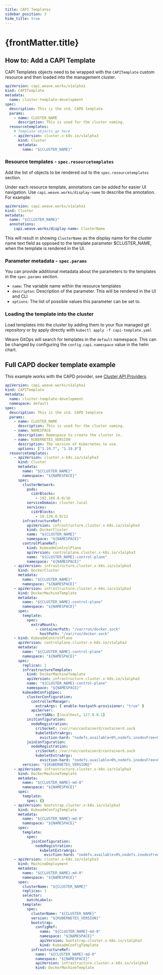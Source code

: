 ```yaml
---
title: CAPI Templates
sidebar_position: 3
hide_title: true
---
```



<h1>
  {frontMatter.title} <TierLabel tiers="enterprise" />
</h1>

## How to: Add a CAPI Template

CAPI Templates objects need to be wrapped with the `CAPITemplate` custom resource and then loaded into the management cluster.

```yaml
apiVersion: capi.weave.works/v1alpha1
kind: CAPITemplate
metadata:
  name: cluster-template-development
spec:
  description: This is the std. CAPD template
  params:
    - name: CLUSTER_NAME
      description: This is used for the cluster naming.
  resourcetemplates:
    # Template objects go here
    - apiVersion: cluster.x-k8s.io/v1alpha3
      kind: Cluster
      metadata:
        name: "${CLUSTER_NAME}"
```

### Resource templates - `spec.resourcetemplates`

Add the list of objects to be rendered out to the `spec.resourcetemplates` section.

Under each resource template, annotations can be added for easier UI navigation. Use `capi.weave.works/display-name` to describe the annotation. For example:

```yaml
apiVersion: capi.weave.works/v1alpha1
kind: Cluster
metadata:
  name: "${CLUSTER_NAME}"
  annotations:
    capi.weave.works/display-name: ClusterName
```

This will result in showing `ClusterName` as the display name for the cluster name text field as opposed to the template parameter $CLUSTER_NAME, when the template is rendered in the UI.

### Parameter metadata - `spec.params`

You can provide additional metadata about the parameters to the templates in the `spec.params` section.

- `name`: The variable name within the resource templates
- `descripton`: Description of the parameter. This will be rendered in the UI and CLI
- `options`: The list of possible values this parameter can be set to.

### Loading the template into the cluster

Load templates into the cluster by adding them to your flux managed git repository or by apply directly with
`kubectl apply -f capi-template.yaml`

Weave GitOps will search for templates in the `default` namespace. This can be changed by configuring the `config.capi.namespace` value in the helm chart.

## Full CAPD docker template example

This example works with the CAPD provider, see [Cluster API Providers](cluster-api-providers.mdx).

```yaml
apiVersion: capi.weave.works/v1alpha1
kind: CAPITemplate
metadata:
  name: cluster-template-development
  namespace: default
spec:
  description: This is the std. CAPD template
  params:
    - name: CLUSTER_NAME
      description: This is used for the cluster naming.
    - name: NAMESPACE
      description: Namespace to create the cluster in.
    - name: KUBERNETES_VERSION
      description: The version of Kubernetes to use.
      options: ["1.19.7", "1.19.8"]
  resourcetemplates:
    - apiVersion: cluster.x-k8s.io/v1alpha3
      kind: Cluster
      metadata:
        name: "${CLUSTER_NAME}"
        namespace: "${NAMESPACE}"
      spec:
        clusterNetwork:
          pods:
            cidrBlocks:
              - 192.168.0.0/16
          serviceDomain: cluster.local
          services:
            cidrBlocks:
              - 10.128.0.0/12
        infrastructureRef:
          apiVersion: infrastructure.cluster.x-k8s.io/v1alpha3
          kind: DockerCluster
          name: "${CLUSTER_NAME}"
          namespace: "${NAMESPACE}"
        controlPlaneRef:
          kind: KubeadmControlPlane
          apiVersion: controlplane.cluster.x-k8s.io/v1alpha3
          name: "${CLUSTER_NAME}-control-plane"
          namespace: "${NAMESPACE}"
    - apiVersion: infrastructure.cluster.x-k8s.io/v1alpha3
      kind: DockerCluster
      metadata:
        name: "${CLUSTER_NAME}"
        namespace: "${NAMESPACE}"
    - apiVersion: infrastructure.cluster.x-k8s.io/v1alpha3
      kind: DockerMachineTemplate
      metadata:
        name: "${CLUSTER_NAME}-control-plane"
        namespace: "${NAMESPACE}"
      spec:
        template:
          spec:
            extraMounts:
              - containerPath: "/var/run/docker.sock"
                hostPath: "/var/run/docker.sock"
    - kind: KubeadmControlPlane
      apiVersion: controlplane.cluster.x-k8s.io/v1alpha3
      metadata:
        name: "${CLUSTER_NAME}-control-plane"
        namespace: "${NAMESPACE}"
      spec:
        replicas: 1
        infrastructureTemplate:
          kind: DockerMachineTemplate
          apiVersion: infrastructure.cluster.x-k8s.io/v1alpha3
          name: "${CLUSTER_NAME}-control-plane"
          namespace: "${NAMESPACE}"
        kubeadmConfigSpec:
          clusterConfiguration:
            controllerManager:
              extraArgs: { enable-hostpath-provisioner: "true" }
            apiServer:
              certSANs: [localhost, 127.0.0.1]
          initConfiguration:
            nodeRegistration:
              criSocket: /var/run/containerd/containerd.sock
              kubeletExtraArgs:
                eviction-hard: "nodefs.available<0%,nodefs.inodesFree<0%,imagefs.available<0%"
          joinConfiguration:
            nodeRegistration:
              criSocket: /var/run/containerd/containerd.sock
              kubeletExtraArgs:
                eviction-hard: "nodefs.available<0%,nodefs.inodesFree<0%,imagefs.available<0%"
        version: "${KUBERNETES_VERSION}"
    - apiVersion: infrastructure.cluster.x-k8s.io/v1alpha3
      kind: DockerMachineTemplate
      metadata:
        name: "${CLUSTER_NAME}-md-0"
        namespace: "${NAMESPACE}"
      spec:
        template:
          spec: {}
    - apiVersion: bootstrap.cluster.x-k8s.io/v1alpha3
      kind: KubeadmConfigTemplate
      metadata:
        name: "${CLUSTER_NAME}-md-0"
        namespace: "${NAMESPACE}"
      spec:
        template:
          spec:
            joinConfiguration:
              nodeRegistration:
                kubeletExtraArgs:
                  eviction-hard: "nodefs.available<0%,nodefs.inodesFree<0%,imagefs.available<0%"
    - apiVersion: cluster.x-k8s.io/v1alpha3
      kind: MachineDeployment
      metadata:
        name: "${CLUSTER_NAME}-md-0"
        namespace: "${NAMESPACE}"
      spec:
        clusterName: "${CLUSTER_NAME}"
        replicas: 1
        selector:
          matchLabels:
        template:
          spec:
            clusterName: "${CLUSTER_NAME}"
            version: "${KUBERNETES_VERSION}"
            bootstrap:
              configRef:
                name: "${CLUSTER_NAME}-md-0"
                namespace: "${NAMESPACE}"
                apiVersion: bootstrap.cluster.x-k8s.io/v1alpha3
                kind: KubeadmConfigTemplate
            infrastructureRef:
              name: "${CLUSTER_NAME}-md-0"
              namespace: "${NAMESPACE}"
              apiVersion: infrastructure.cluster.x-k8s.io/v1alpha3
              kind: DockerMachineTemplate
```
